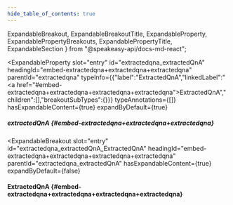 ```yaml
---
hide_table_of_contents: true
---
```

  ExpandableBreakout,
  ExpandableBreakoutTitle,
  ExpandableProperty,
  ExpandablePropertyBreakouts,
  ExpandablePropertyTitle,
  ExpandableSection
} from "@speakeasy-api/docs-md-react";

<ExpandableSection>

<ExpandableProperty
  slot="entry"
  id="extractedqna_extractedQnA"
  headingId="embed-extractedqna+extractedqna+extractedqna"
  parentId="extractedqna"
  typeInfo={{"label":"ExtractedQnA","linkedLabel":"<a href=\"#embed-extractedqna+extractedqna+extractedqna+extractedqna\">ExtractedQnA</a>","children":[],"breakoutSubTypes":{}}}
  typeAnnotations={[]}
  hasExpandableContent={true}
  expandByDefault={true}
>

<ExpandablePropertyTitle slot="title">

##### extractedQnA \{#embed-extractedqna+extractedqna+extractedqna\}

</ExpandablePropertyTitle>

<ExpandablePropertyBreakouts slot="breakouts">

<ExpandableBreakout
  slot="entry"
  id="extractedqna_extractedQnA_ExtractedQnA"
  headingId="embed-extractedqna+extractedqna+extractedqna+extractedqna"
  parentId="extractedqna_extractedQnA"
  hasExpandableContent={true}
  expandByDefault={false}
>

<ExpandableBreakoutTitle slot="title">

#### ExtractedQnA \{#embed-extractedqna+extractedqna+extractedqna+extractedqna\}

</ExpandableBreakoutTitle>

</ExpandableBreakout>

</ExpandablePropertyBreakouts>

</ExpandableProperty>

</ExpandableSection>